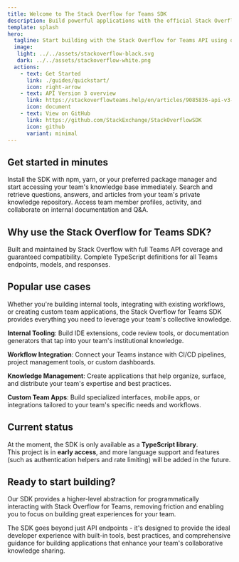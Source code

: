 ```yaml
---
title: Welcome to The Stack Overflow for Teams SDK
description: Build powerful applications with the official Stack Overflow for Teams SDK. Access your team's private knowledge base programmatically.
template: splash
hero:
  tagline: Start building with the Stack Overflow for Teams API using our official SDK
  image:
   light: ../../assets/stackoverflow-black.svg
   dark: ../../assets/stackoverflow-white.png
  actions:
    - text: Get Started
      link: ./guides/quickstart/
      icon: right-arrow
    - text: API Version 3 overview
      link: https://stackoverflowteams.help/en/articles/9085836-api-v3-overview
      icon: document
    - text: View on GitHub
      link: https://github.com/StackExchange/StackOverflowSDK
      icon: github
      variant: minimal
---
```



## Get started in minutes

<CardGrid stagger>
	<Card title="Installation" icon="rocket">
		Install the SDK with npm, yarn, or your preferred package manager and start accessing your team's knowledge base immediately.
	</Card>
	<Card title="Query Team Knowledge" icon="comment-alt">
		Search and retrieve questions, answers, and articles from your team's private knowledge repository.
	</Card>
	<Card title="Team Management" icon="information">
		Access team member profiles, activity, and collaborate on internal documentation and Q&A.
	</Card>
</CardGrid>

## Why use the Stack Overflow for Teams SDK?

<CardGrid>
	<Card title="Official Support" icon="approve-check-circle">
		Built and maintained by Stack Overflow with full Teams API coverage and guaranteed compatibility.
	</Card>
	<Card title="Type Safety" icon="laptop">
		Complete TypeScript definitions for all Teams endpoints, models, and responses.
	</Card>
</CardGrid>

## Popular use cases

Whether you're building internal tools, integrating with existing workflows, or creating custom team applications, the Stack Overflow for Teams SDK provides everything you need to leverage your team's collective knowledge.

**Internal Tooling**: Build IDE extensions, code review tools, or documentation generators that tap into your team's institutional knowledge.

**Workflow Integration**: Connect your Teams instance with CI/CD pipelines, project management tools, or custom dashboards.

**Knowledge Management**: Create applications that help organize, surface, and distribute your team's expertise and best practices.

**Custom Team Apps**: Build specialized interfaces, mobile apps, or integrations tailored to your team's specific needs and workflows.

## Current status

At the moment, the SDK is only available as a **TypeScript library**.  
This project is in **early access**, and more language support and features (such as authentication helpers and rate limiting) will be added in the future.

## Ready to start building?

Our SDK provides a higher-level abstraction for programmatically interacting with Stack Overflow for Teams, removing friction and enabling you to focus on building great experiences for your team.

The SDK goes beyond just API endpoints - it's designed to provide the ideal developer experience with built-in tools, best practices, and comprehensive guidance for building applications that enhance your team's collaborative knowledge sharing.

